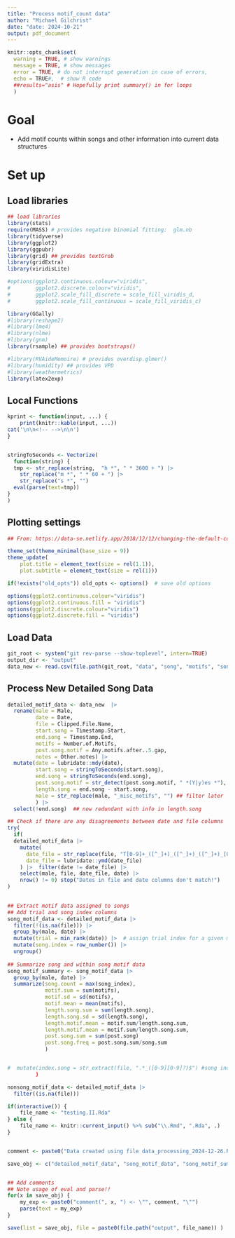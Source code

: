 ```yaml
---
title: "Process motif_count data"
author: "Michael Gilchrist"
date: "date: 2024-10-21"
output: pdf_document
---
```


```r

knitr::opts_chunk$set(
  warning = TRUE, # show warnings
  message = TRUE, # show messages
  error = TRUE, # do not interrupt generation in case of errors,
  echo = TRUE#,  # show R code
  ##results="asis" # Hopefully print summary() in for loops
  )


```
# Goal

- Add motif counts within songs and other information into current data structures

# Set up

## Load libraries

```r


## load libraries
library(stats)
require(MASS) # provides negative binomial fitting:  glm.nb
library(tidyverse)
library(ggplot2)
library(ggpubr)
library(grid) ## provides textGrob
library(gridExtra)
library(viridisLite)

#options(ggplot2.continuous.colour="viridis",
#        ggplot2.discrete.colour="viridis",
#        ggplot2.scale_fill_discrete = scale_fill_viridis_d,
#        ggplot2.scale_fill_continuous = scale_fill_viridis_c)

library(GGally)
#library(reshape2)
#library(lme4)
#library(nlme)
#library(gnm)
library(rsample) ## provides bootstraps()

#library(RVAideMemoire) # provides overdisp.glmer()
#library(humidity) ## provides VPD
#library(weathermetrics)
library(latex2exp)

```
## Local Functions

```r

kprint <- function(input, ...) {
    print(knitr::kable(input, ...))
cat('\n\n<!-- -->\n\n')
}


stringToSeconds <- Vectorize(
  function(string) {
  tmp <- str_replace(string,  "h *", " * 3600 + ") |>
    str_replace("m *", " * 60 + ") |>
    str_replace("s *", "")
  eval(parse(text=tmp))
}
)

```

## Plotting settings

```r

## From: https://data-se.netlify.app/2018/12/12/changing-the-default-color-scheme-in-ggplot2/

theme_set(theme_minimal(base_size = 9))
theme_update(
    plot.title = element_text(size = rel(1.1)),
    plot.subtitle = element_text(size = rel(1)))

if(!exists("old_opts")) old_opts <- options()  # save old options

options(ggplot2.continuous.colour="viridis")
options(ggplot2.continuous.fill = "viridis")
options(ggplot2.discrete.colour="viridis")
options(ggplot2.discrete.fill = "viridis")


```

## Load Data

```r

git_root <- system("git rev-parse --show-toplevel", intern=TRUE)
output_dir <- "output"
data_new <- read.csv(file.path(git_root, "data", "song", "motifs", "song.by.motif.data.csv"))
```


## Process New Detailed Song Data

```r

detailed_motif_data <- data_new  |>
  rename(male = Male,
         date = Date,
         file = Clipped.File.Name,
         start.song = Timestamp.Start,
         end.song = Timestamp.End,
         motifs = Number.of.Motifs,
         post.song.motif = Any.motifs.after..5.gap,
         notes = Other.notes) |>
  mutate(date = lubridate::mdy(date),
         start.song = stringToSeconds(start.song),
         end.song = stringToSeconds(end.song),
         post.song.motif = str_detect(post.song.motif, " *(Y|y)es *"),
         length.song = end.song - start.song,
         male = str_replace(male, "_misc_motifs", "") ## filter later
         ) |>
  select(!end.song)  ## now redundant with info in length.song

## Check if there are any disagreements between date and file columns
try(
  if(
  detailed_motif_data |>
    mutate(
      date_file = str_replace(file, "T[0-9]+_([^_]+)_([^_]+)_([^_]+)_[0-9]+", "\\3-\\1-\\2"),
      date_file = lubridate::ymd(date_file)
    ) |>  filter(date != date_file) |>
    select(male, file, date_file, date) |>
    nrow() != 0) stop("Dates in file and date columns don't match!")
)
  

## Extract motif data assigned to songs
## Add trial and song index columns
song_motif_data <- detailed_motif_data |>
  filter(!(is.na(file))) |>
  group_by(male, date) |>
  mutate(trial = min_rank(date)) |>  # assign trial index for a given male
  mutate(song.index = row_number()) |>
  ungroup()
   
## Summarize song and within song motif data
song_motif_summary <- song_motif_data |>
  group_by(male, date) |>
  summarize(song.count = max(song_index),
            motif.sum = sum(motifs),
            motif.sd = sd(motifs),
            motif.mean = mean(motifs),
            length.song.sum = sum(length.song),
            length.song.sd = sd(length.song),
            length.motif.mean = motif.sum/length.song.sum,
            length.motif.mean = motif.sum/length.song.sum,            
            post.song.sum = sum(post.song)
            post.song.freq = post.song.sum/song.sum
            )


#  mutate(index.song = str_extract(file, ".*_([0-9][0-9]?)$") #song index within a trial         
         ) 

nonsong_motif_data <- detailed_motif_data |>
  filter((is.na(file)))

```

```r

if(interactive()) {
    file_name <- "testing.II.Rda"
} else {
    file_name <- knitr::current_input() %>% sub("\\.Rmd", ".Rda", .)
}


comment <- paste0("Data created using file data_processing_2024-12-26.Rmd on ", date()) 

save_obj <- c("detailed_motif_data", "song_motif_data", "song_motif_summary", "nonsong_motif_data")


## Add comments
## Note usage of eval and parse!!
for(x in save_obj) {
    my_exp <- paste0("comment(", x, ") <- \"", comment, "\"")
    parse(text = my_exp)
}

save(list = save_obj, file = paste0(file.path("output", file_name)) )

```
